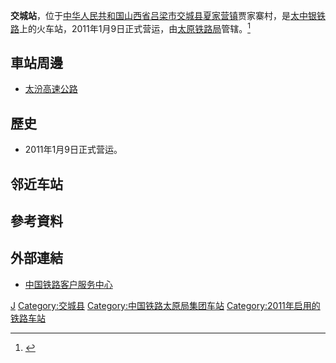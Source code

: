 {{Expand|time=2016-09-11T13:33:31+00:00}}
{{Infobox China railway station
|车站名称 =交城站
|图片 = 
|图片介绍 = 
|其他名称 = 
|车站拼音 = Jiaocheng
|英文名称 =Jiaocheng Railway Station
|车站代码 = 65006
|电报码 = JNV
|拼音码 = JCH
|车站位置 = [[山西省|山西省]][[吕梁市|吕梁市]][[交城县|交城县]][[夏家营镇|夏家营镇]]贾家寨村
|坐标 = {{coord|37.520326|N|112.189497|E|display=inline,title}}
|归属 = [[太原铁路局|太原铁路局]]
|线路 = [[太中银铁路|太中银铁路]]
|车站等级 =
|使用状态 = 
|月台数目 = 
|股道数目 = 
}}
'''交城站'''，位于[[中华人民共和国|中华人民共和国]][[山西省|山西省]][[吕梁市|吕梁市]][[交城县|交城县]][[夏家营镇|夏家营镇]]贾家寨村，是[[太中银铁路|太中银铁路]]上的火车站，2011年1月9日正式营运，由[[太原铁路局|太原铁路局]]管辖。<ref>{{Cite web |url=http://search.huochepiao.com/huochezhan/jieshao/3599.htm |title=交城火车站介绍 |accessdate=2016-09-11 |archive-date=2016-08-01 |archive-url=https://web.archive.org/web/20160801101620/http://search.huochepiao.com/huochezhan/jieshao/3599.htm |dead-url=no }}</ref>
==車站周邊==
* [[太汾高速公路|太汾高速公路]]

==歷史==
* 2011年1月9日正式营运。

== 邻近车站 ==
{{Start rail box|[[File:China_Railways.svg|16px]] [[中国铁路|中国铁路]]}}
{{s-inop|[[清徐站|清徐站]]|{{站|太原}}方向}}
{{s-line|[[太中银铁路|太中银铁路]]<br />← km 交城站 km →}}
{{s-inop|[[文水站|文水站]]|{{站|中卫}}方向}}
{{end box}}

==參考資料==
{{reflist}}

==外部連結==
* [http://www.12306.cn/mormhweb/ 中国铁路客户服务中心]{{Wayback|url=http://www.12306.cn/mormhweb/ |date=20180205163941 }}

{{China-rail-stub}}
{{太中银铁路}}
[[Category:吕梁市铁路车站|J]]
[[Category:交城县|Category:交城县]]
[[Category:中国铁路太原局集团车站|Category:中国铁路太原局集团车站]]
[[Category:2011年启用的铁路车站|Category:2011年启用的铁路车站]]